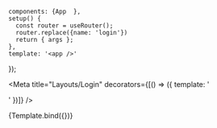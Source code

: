 

    components: {App  },
    setup() {
      const router = useRouter();
      router.replace({name: 'login'})
      return { args };
    },
    template: '<app />'
});

<Meta title="Layouts/Login" decorators={[() => ({ template: '<div id="app" class="fixed h-screen w-screen top-0 left-0"><story /></div>' })]} />

<Story name="Default">
  {Template.bind({})}
</Story>